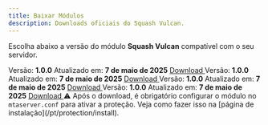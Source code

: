 ```yaml
---
title: Baixar Módulos
description: Downloads oficiais do Squash Vulcan.
---
```


Escolha abaixo a versão do módulo **Squash Vulcan** compatível com o seu servidor.

<Tabs>

<Tab title="Windows">

<CardGroup cols={2}>

<Card title="Windows x64" icon="windows">
Versão: <strong>1.0.0</strong>  
Atualizado em: <strong>7 de maio de 2025</strong>  
<a
  href="http://go.squashcompany.com/Aply7"
  style={{
    display: "inline-block",
    padding: "10px 16px",
    backgroundColor: "#7526D8",
    color: "#fff",
    borderRadius: "6px",
    fontWeight: "600",
    textDecoration: "none",
    marginTop: "12px",
    boxShadow: "0 2px 8px rgba(0,0,0,0.12)",
    transition: "background 0.2s ease"
  }}
>
  Download
</a>

</Card>

<Card title="Windows x86" icon="windows">
Versão: <strong>1.0.0</strong>  
Atualizado em: <strong>7 de maio de 2025</strong>  
<a
  href="http://go.squashcompany.com/pIcRk"
  style={{
    display: "inline-block",
    padding: "10px 16px",
    backgroundColor: "#7526D8",
    color: "#fff",
    borderRadius: "6px",
    fontWeight: "600",
    textDecoration: "none",
    marginTop: "12px",
    boxShadow: "0 2px 8px rgba(0,0,0,0.12)",
    transition: "background 0.2s ease"
  }}
>
  Download
</a>
</Card>

</CardGroup>

</Tab>

<Tab title="Linux">

<CardGroup cols={2}>

<Card title="Linux x64" icon="linux">
Versão: <strong>1.0.0</strong>  
Atualizado em: <strong>7 de maio de 2025</strong>  
<a
  href="http://go.squashcompany.com/VeSIX"
  style={{
    display: "inline-block",
    padding: "10px 16px",
    backgroundColor: "#7526D8",
    color: "#fff",
    borderRadius: "6px",
    fontWeight: "600",
    textDecoration: "none",
    marginTop: "12px",
    boxShadow: "0 2px 8px rgba(0,0,0,0.12)",
    transition: "background 0.2s ease"
  }}
>
  Download
</a>
</Card>

<Card title="Linux x86" icon="linux">
Versão: <strong>1.0.0</strong>  
Atualizado em: <strong>7 de maio de 2025</strong>  
<a
  href="http://go.squashcompany.com/VeSIX6"
  style={{
    display: "inline-block",
    padding: "10px 16px",
    backgroundColor: "#7526D8",
    color: "#fff",
    borderRadius: "6px",
    fontWeight: "600",
    textDecoration: "none",
    marginTop: "12px",
    boxShadow: "0 2px 8px rgba(0,0,0,0.12)",
    transition: "background 0.2s ease"
  }}
>
  Download
</a>
</Card>

</CardGroup>

</Tab>

</Tabs>

<Info>
⚠️ Após o download, é obrigatório configurar o módulo no <code>mtaserver.conf</code> para ativar a proteção. Veja como fazer isso na [página de instalação](/pt/protection/install).
</Info>
